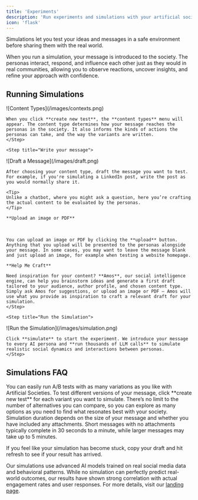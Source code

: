 ```yaml
---
title: 'Experiments'
description: 'Run experiments and simulations with your artificial societies'
icon: 'flask'
---
```


Simulations let you test your ideas and messages in a safe environment before sharing them with the real world.

When you run a simulation, your message is introduced to the society. The personas interact, respond, and influence each other just as they would in real communities, allowing you to observe reactions, uncover insights, and refine your approach with confidence.

## Running Simulations

<Steps>
    <Step title="Choose a content type">

<Frame>    
    ![Content Types](/images/contexts.png)
</Frame>
<br />

    When you click **create new test**, the **content types** menu will appear. The content type determines how your message reaches the personas in the society. It also informs the kinds of actions the personas can take, and the way the variants are written.
    </Step>
    
    <Step title="Write your message">
<Frame>    
    ![Draft a Message](/images/draft.png)
</Frame>
<br />    

    After choosing your content type, draft the message you want to test. For example, if you're simulating a LinkedIn post, write the post as you would normally share it.
    
    <Tip>
    Unlike a chatbot, where you might ask a question, here you’re crafting the actual content to be evaluated by the personas.
    </Tip>

    **Upload an image or PDF**
<br />

    You can upload an image or PDF by clicking the **upload** button. Anything that you upload will be presented to the personas alongside your message. In some cases, you may want to leave the message blank and just upload an image, for example when testing a website homepage.
    
    **Help Me Craft**

    Need inspiration for your content? **Amos**, our social intelligence engine, can help you brainstorm ideas and generate a first draft tailored to your audience, author profile, and chosen content type. Simply ask Amos for suggestions, or upload an image or PDF — Amos will use what you provide as inspiration to craft a relevant draft for your simulation.
    </Step>
    
    <Step title="Run the Simulation">

<Frame>    
    ![Run the Simulation](/images/simulation.png)
</Frame>
<br />

    Click **simulate** to start the experiment. We introduce your message to every AI persona and **run thousands of LLM calls** to simulate realistic social dynamics and interactions between personas.
    </Step>
</Steps>

## Simulations FAQ

<Accordion title="How do I run A/B tests?">
    You can easily run A/B tests with as many variations as you like with Artificial Societies. To test different versions of your message, click **create new test** for each variant you want to simulate. There’s no limit to the number of alternatives you can compare, so you can explore as many options as you need to find what resonates best with your society.
</Accordion>

<Accordion title="How long do simulations take to run?">
Simulation duration depends on the size of your message and whether you have included any attachments. Short messages with no attachments typically complete in 30 seconds to a minute, while larger messages may take up to 5 minutes.

If you feel like your simulation has become stuck, copy your draft and hit refresh to see if your result has arrived.
</Accordion>

<Accordion title="How accurate are the simulation results?">
Our simulations use advanced AI models trained on real social media data and behavioral patterns. While no simulation can perfectly predict real-world outcomes, our results have shown strong correlation with actual engagement rates and user responses. For more details, visit our <a href="https://societies.io" target="_blank" rel="noopener noreferrer">landing page</a>.
</Accordion>